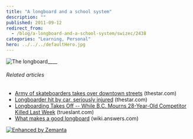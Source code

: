 ```yaml
---
title: "A longboard and a school system"
description: ""
published: 2011-09-12
redirect_from:
  - /blog/a-longboard-and-a-school-system/swizec/2438
categories: "Learning, Personal"
hero: ../../../defaultHero.jpg
---
```


![]()![]()![](http://swizec.com/blog/wp-content/uploads/2011/09/e798f70658fa4f61b0ea840ca5fcf50e_73.jpg "The longboard")![]()![]()\_\_\_\_

###### Related articles

- [Army of skateboarders takes over downtown streets](http://www.thestar.com/news/article/1052107--army-of-skateboarders-takes-over-downtown-streets) (thestar.com)
- [Longboarder hit by car, seriously injured](http://www.thestar.com/news/article/1025357--longboarder-hit-by-car-seriously-injured) (thestar.com)
- [Longboarding Takes Off -- While B.C. Mourns 28-Year-Old Competitor Killed Last Week](http://trueslant.com/caitlinkelly/2010/07/21/longboarding-takes-off-while-b-c-mourns-28-year-old-competitor-killed-last-week/) (trueslant.com)
- [What makes a good longboard](http://wiki.answers.com/Q/What_makes_a_good_longboard) (wiki.answers.com)

[![Enhanced by Zemanta](http://img.zemanta.com/zemified_e.png?x-id=b8f04ab9-fe38-49fa-994c-eade8d20cc61)](http://www.zemanta.com/ "Enhanced by Zemanta")
